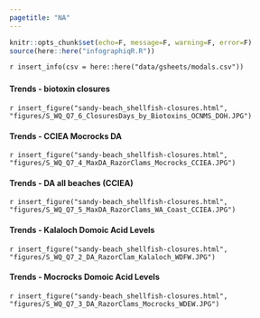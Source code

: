 ```yaml
---
pagetitle: "NA"
---
```


```r
knitr::opts_chunk$set(echo=F, message=F, warning=F, error=F)
source(here::here("infographiqR.R"))
```

`r insert_info(csv = here::here("data/gsheets/modals.csv"))`


### {.tabset}

#### Trends - biotoxin closures

`r insert_figure("sandy-beach_shellfish-closures.html", "figures/S_WQ_Q7_6_ClosuresDays_by_Biotoxins_OCNMS_DOH.JPG")`

#### Trends - CCIEA Mocrocks DA

`r insert_figure("sandy-beach_shellfish-closures.html", "figures/S_WQ_Q7_4_MaxDA_RazorClams_Mocrocks_CCIEA.JPG")`

#### Trends - DA all beaches (CCIEA)

`r insert_figure("sandy-beach_shellfish-closures.html", "figures/S_WQ_Q7_5_MaxDA_RazorClams_WA_Coast_CCIEA.JPG")`

#### Trends - Kalaloch Domoic Acid Levels

`r insert_figure("sandy-beach_shellfish-closures.html", "figures/S_WQ_Q7_2_DA_RazorClam_Kalaloch_WDFW.JPG")`

#### Trends - Mocrocks Domoic Acid Levels

`r insert_figure("sandy-beach_shellfish-closures.html", "figures/S_WQ_Q7_3_DA_RazorClams_Mocrocks_WDEW.JPG")`
